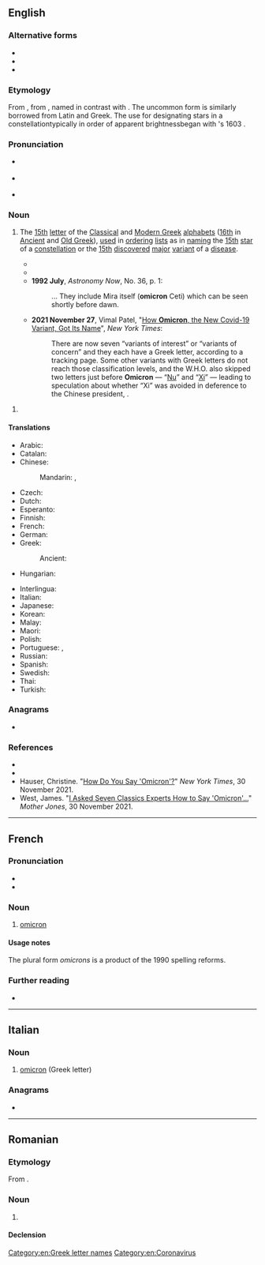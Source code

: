 {{also|Omicron|ómicron|òmicron|ômicron}}
==English==
{{wikipedia|lang=en|dab=omicron (disambiguation)|omicron}}
{{letter_disp2|xi|[[image:Greek_uc_omicron.png|39px]][[image:Greek_lc_omicron.png|28px]]|pi|ὂ μικρόν|Ο|ο}}

===Alternative forms===
* {{alter|en|Omicron|omikron|Omikron}}
* {{alter|en|o|O}}
* {{alter|en|Ο|ο}}

===Etymology===
From {{bor|en|la|omicron}}, from {{der|en|grc-koi|ὂ μῑκρόν|t=[[little]] [[o]]}}, named in contrast with {{m|en|omega|t=[[big]] [[o]]}}. The uncommon form {{m|en|omicra}} is similarly borrowed from Latin and Greek. The use for designating stars in a constellation{{mdash}}typically in order of apparent brightness{{mdash}}began with {{w|Johann Bayer}}'s 1603 ''{{w|Uranometria}}''.

===Pronunciation===
* {{a|UK}} {{IPA|en|/ˈɒmɪkɹɒn/|/ˈɒmɪkɹən/|/ˈəʊmɪkɹɒn/|/əʊˈmaɪkɹɒn/|/əʊˈmaɪkɹən/||/əˈmaɪkɹɒn/|/əˈmaɪkɹən/}}
* {{a|US}} {{IPA|en|/ˈoʊməˌkɹɑn/|/ˈoʊmɪˌkɹɑn/|/ˈɑməˌkɹɑn/|/ˈɑmɪˌkɹɑn/}}
* {{audio|en|En-us-omicron-2.ogg|Audio (US)}}

===Noun===
{{en-noun|s|omicra}}

# {{lb|en|sometimes|_|capitalized}} The [[15th]] [[letter]] of the [[Classical Greek|Classical]] and [[Modern Greek]] [[alphabet]]s ([[16th]] in [[Ancient Greek|Ancient]] and [[Old Greek]]), [[used]] in [[order]]ing [[list]]s as in [[naming]] {{lb|en|astronomy}} the [[15th]] [[star]] of a [[constellation]] or {{lb|en|epidemiology}} the [[15th]] [[discover]]ed [[major]] [[variant]] of a [[disease]].
#* {{quote-book
|en
|year=1656
|editor=
|author=Henry, Earl of Monmouth, transl.
|title=I Raggvagli di Parnasso: or Advertisements from Parnassus
|pageurl=https://hdl.handle.net/2027/njp.32101067566370?urlappend=%3Bseq=218%3Bownerid=27021597767047059-246
|publisher=Humphrey Moseley
|location=London
|isbn=
|page=180
|passage=Your Majestie knows that unfortunate I [...] was the first who when I published my Poem of ''Italia Liberata'' endeavoured to bring the '''Omicron''', Eupselon,<!-- sic --> Omega, and other Greek Letters, which I thought very requisite for that language, into my own Tongue; <!-- Original Italian: "e noto à vostra Maestà, che io sfortunato ... all'hora che pubblicai il mio poema dell' Italiana Liberata, primo di tutti cercai di introdurre nella mia lingua l'omicron, l'epsilon, l'omega, & l'altre lettere Greche, che molto necessarie io stimaua nella fauella Italiana": https://archive.org/details/bub_gb_Din_q7abFHYC/page/n459/mode/2up -->
|original=De Ragguagli di Parnaso
|by=Traiano Boccalini
|origyear=1612}}
#* {{quote-journal
|en
|year=1750
|author=James Russel
|work=Letters from a Young Painter Abroad to his Friends in England
|volume=II
|publisher=W. Russel
|title=Letter LI
|origdate=1748 Jan. 10
|location=London
|url=https://archive.org/details/lettersfromyoung02russ/page/120/mode/2up
|page=120
|passage=The E serves both for the ''[[epsilon|Epsilon]]'' and ''[[eta|Eta]]''; the O, both for the '''''Omicron''''' and ''[[omega|Omega]]'', and likewise for the dipthong OΥ.}}
#* '''1992 July''', ''Astronomy Now'', No. 36, p. 1:
#*: ... They include Mira itself ('''omicron''' Ceti) which can be seen shortly before dawn.
#* '''2021 November 27''', Vimal Patel, "[https://www.nytimes.com/2021/11/27/world/africa/omicron-covid-greek-alphabet.html How '''Omicron''', the New Covid-19 Variant, Got Its Name]", ''New York Times'':
#*: There are now seven “variants of interest” or “variants of concern” and they each have a Greek letter, according to a {{w|World Health Organization|W.H.O.}} tracking page. Some other variants with Greek letters do not reach those classification levels, and the W.H.O. also skipped two letters just before '''Omicron''' — “[[nu|Nu]]” and “[[xi|Xi]]” — leading to speculation about whether “Xi” was avoided in deference to the Chinese president, {{w|Xi Jinping}}.

{{en-noun|-}}

# {{lb|en|virology|pathology}} {{ellipsis of|en|Omicron variant}}

====Translations====
{{trans-top|Greek letter}}
* Arabic: {{t|ar|أُومِيكْرُون|m|tr=ʾumikrūn}}
* Catalan: {{t+|ca|òmicron|f}}
* Chinese:
*: Mandarin: {{t+|cmn|奧密克戎|sc=Hani}}, {{t+|cmn|奥密克戎|tr=àomìkèróng|sc=Hani}}
* Czech: {{t+|cs|omikron}}
* Dutch: {{t+|nl|omikron|m}}
* Esperanto: {{t+|eo|omikrono}}
* Finnish: {{t+|fi|omikron}}
* French: {{t+|fr|omicron|m}}
* German: {{t+|de|Omikron|n}}
* Greek: {{t+|el|όμικρον|n}}
*: Ancient: {{t|grc|ὂ μικρόν|n}}
* Hungarian: {{t|hu|omikron}}
{{trans-mid}}
* Interlingua: {{t|ia|omicron}}
* Italian: {{t+|it|omicron|f}}
* Japanese: {{t|ja|オミクロン|tr=omikuron|sc=Jpan}}
* Korean: {{t+|ko|오미크론|sc=Kore}}
* Malay: {{t|ms|omikron}}
* Maori: {{t|mi|omikorōna  }}
* Polish: {{t+|pl|omikron|m}}
* Portuguese: {{t+|pt|ómicron|m}}, {{t+|pt|ômicron|m}} {{q|Brazil}}
* Russian: {{t+|ru|омикро́н|m}}
* Spanish: {{t+|es|ómicron|f}}
* Swedish: {{t+|sv|omikron}}
* Thai: {{t|th|โอไมครอน}}
* Turkish: {{t|tr|omikron}}
{{trans-bottom}}

===Anagrams===
* {{anagrams|en|a=cimnoor|moronic|oncomir}}

===References===
* {{R:OED Online|omicon|n|131202|2021}}
* {{R:Merriam-Webster Online|omicron}}
* Hauser, Christine. "[https://www.nytimes.com/2021/11/30/world/omicron-covid-variant-pronunciation.html How Do You Say 'Omicron'?]" ''New York Times'', 30 November 2021.
* West, James. "[https://www.motherjones.com/media/2021/11/omicron-variant-pronunciation-classics-scholars-british-american/ I Asked Seven Classics Experts How to Say 'Omicron'...]" ''Mother Jones'', 30 November 2021.

[[Category:en:Greek letter names]]
[[Category:en:Coronavirus]]

----

==French==

===Pronunciation===
* {{fr-IPA|+|omicronne}}
* {{audio|fr|LL-Q150 (fra)-Lyokoï-omicron.wav|Audio}}

===Noun===
{{fr-noun|m|#|+}}

# [[#English|omicron]] {{gloss|Greek letter}}

====Usage notes====
The plural form ''omicrons'' is a product of the 1990 spelling reforms.

===Further reading===
* {{R:TLFi}}

{{C|fr|Greek letter names}}

----

==Italian==
{{wikipedia|lang=it}}

===Noun===
{{it-noun|m|#}}

# [[#English|omicron]] (Greek letter)

===Anagrams===
* {{anagrams|it|a=cimnoor|cromino}}

{{C|it|Greek letter names}}

----

==Romanian==

===Etymology===
From {{bor|ro|fr|omicron}}.

===Noun===
{{ro-noun|m|omicron}}

# {{l|en|omicron}} {{gloss|Greek letter}}

====Declension====
{{ro-noun-m|pl=omicron}}